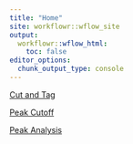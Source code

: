 ```yaml
---
title: "Home"
site: workflowr::wflow_site
output:
  workflowr::wflow_html:
    toc: false
editor_options:
  chunk_output_type: console
---
```


[Cut and Tag](https://infurnoheat.github.io/WardLab/docs/multiQC_cut_tag.html)

[Peak Cutoff](https://infurnoheat.github.io/WardLab/docs/peak_cutoff.html)

[Peak Analysis](https://infurnoheat.github.io/WardLab/docs/peak_analysis.html)
